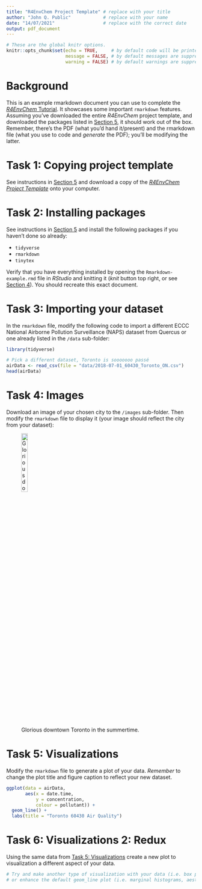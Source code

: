 ```yaml
---
title: "R4EnvChem Project Template" # replace with your title
author: "John Q. Public"            # replace with your name
date: "14/07/2021"                  # replace with the correct date
output: pdf_document
---
```


```r
# These are the global knitr options.
knitr::opts_chunk$set(echo = TRUE,     # by default code will be printed out 
                      message = FALSE, # by default messages are suppressed
                      warning = FALSE) # by default warnings are suppressed
```

# Background

This is an example rmarkdown document you can use to complete the [*R4EnvChem* Tutorial](https://davidrosshall.github.io/R4EnvChem/r-tutorial-exercise.html). It showcases some important `rmarkdown` features. Assuming you've downloaded the entire *R4EnvChem* project template, and downloaded the packages listed in [Section 5](https://davidrosshall.github.io/R4EnvChem/r-tutorial-exercise.html), it should work out of the box. Remember, there's the PDF (what you'd hand it/present) and the rmarkdown file (what you use to code and *generate* the PDF); you'll be modifying the latter. 



# Task 1: Copying project template

See instructions in [Section 5](https://davidrosshall.github.io/R4EnvChem/r-tutorial-exercise.html) and download a copy of the [*R4EnvChem Project Template*](https://github.com/DavidRossHall/R4EnvChem-ProjectTemplate) onto your computer. 


# Task 2: Installing packages

See instructions in [Section 5](https://davidrosshall.github.io/R4EnvChem/r-tutorial-exercise.html) and install the following packages if you haven't done so already: 

  - `tidyverse`
  - `rmarkdown`
  - `tinytex`
  
Verify that you have everything installed by opening the `Rmarkdown-example.rmd` file in *RStudio* and knitting it (*knit* button top right, or see [Section 4](https://davidrosshall.github.io/R4EnvChem/using-r-markdown.html#how-to-run-r-code-in-r-markdown)). You should recreate this exact document. 

# Task 3: Importing your dataset

In the `rmarkdown` file, modify the following code to import a different ECCC National Airborne Pollution Surveillance (NAPS) dataset from Quercus or one already listed in the `/data` sub-folder: 

```r
library(tidyverse)

# Pick a different dataset, Toronto is sooooooo passé
airData <- read_csv(file = "data/2018-07-01_60430_Toronto_ON.csv")
head(airData)
```

# Task 4: Images

Download an image of your chosen city to the `/images` sub-folder. Then modify the `rmarkdown` file to display it (your image should reflect the city from your dataset):

![Glorious downtown Toronto in the summertime.](images/DHall_TorontoPano.jpg){width=20%, height=20%}

# Task 5: Visualizations

Modify the `rmarkdown` file to generate a plot of your data. *Remember* to change the plot title and figure caption to reflect your new dataset. 

```r

ggplot(data = airData, 
       aes(x = date.time, 
           y = concentration, 
           colour = pollutant)) +
  geom_line() +
  labs(title = "Toronto 60430 Air Quality")

```

# Task 6: Visualizations 2: Redux

Using the same data from [Task 5: Visualizations] create a new plot to visualization a different aspect of your data. 

```r

# Try and make another type of visualization with your data (i.e. box plot, violin plot)
# or enhance the default geom_line plot (i.e. marginal histograms, aesthetic changes)



```


